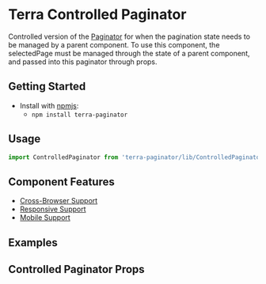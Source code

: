 


<Badge />

# Terra Controlled Paginator

Controlled version of the [Paginator](https://engineering.cerner.com/terra-core/components/terra-paginator/paginator/paginator) for when the pagination state needs to be managed by a parent component. To use this component, the selectedPage must be managed through the state of a parent component, and passed into this paginator through props.

## Getting Started

- Install with [npmjs](https://www.npmjs.com):
  - `npm install terra-paginator`

## Usage

```jsx
import ControlledPaginator from 'terra-paginator/lib/ControlledPaginator';
```

## Component Features

* [Cross-Browser Support](https://engineering.cerner.com/terra-ui/about/terra-ui/component-standards#cross-browser-support)
* [Responsive Support](https://engineering.cerner.com/terra-ui/about/terra-ui/component-standards#responsive-support)
* [Mobile Support](https://engineering.cerner.com/terra-ui/about/terra-ui/component-standards#mobile-support)


## Examples
<ControlledPaginatorExample />
<ControlledPaginatorNoPagesExample />

## Controlled Paginator Props
<ControlledPaginatorPropsTable />
